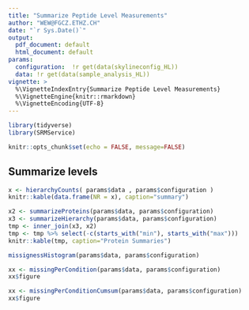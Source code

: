 ```yaml
---
title: "Summarize Peptide Level Measurements"
author: "WEW@FGCZ.ETHZ.CH"
date: "`r Sys.Date()`"
output:
  pdf_document: default
  html_document: default
params:
  configuration:  !r get(data(skylineconfig_HL))
  data: !r get(data(sample_analysis_HL))
vignette: >
  %\VignetteIndexEntry{Summarize Peptide Level Measurements}
  %\VignetteEngine{knitr::rmarkdown}
  %\VignetteEncoding{UTF-8}
---
```




```r
library(tidyverse)
library(SRMService)

knitr::opts_chunk$set(echo = FALSE, message=FALSE)
```

## Summarize levels

```r

x <- hierarchyCounts( params$data , params$configuration )
knitr::kable(data.frame(NR = x), caption="summary")

```


```r
x2 <- summarizeProteins(params$data, params$configuration)
x3 <- summarizeHierarchy(params$data, params$configuration)
tmp <- inner_join(x3, x2)
tmp <- tmp %>% select(-c(starts_with("min"), starts_with("max")))
knitr::kable(tmp, caption="Protein Summaries")

```


```r
missignessHistogram(params$data, params$configuration)
```


```r
xx <- missingPerCondition(params$data, params$configuration)
xx$figure
```



```r
xx <- missingPerConditionCumsum(params$data, params$configuration)
xx$figure
```
